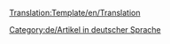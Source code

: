 <noinclude>[[Translation:Template/en/Translation]]</noinclude><noinclude>
</noinclude>
{{en/Ambox| type  = style
| image = en/Translation.png
| text  = <strong>Dieser Artikel wird aus dem Original in englischer Sprache: <includeonly>[{{SERVER}}{{localurl:{{NAMESPACE}}:{{{herkunft}}}|action=view}} {{{herkunft}}}]</includeonly>.</strong><br/>
<p style="font-size: 90%">Sie können sie für die Unterstützung bei der [{{SERVER}}{{localurl:{{NAMESPACE}}:{{PAGENAME}}|action=edit}} Ausarbeitung Verbesserungen]. Verwenden Sie das [[en/Wiki/Manual of Style|Manual of Style]] für die ordnungsgemäße Bearbeitung.<br/>
Denken Sie daran, zu entfernen, sobald die Vorlage Artikel wurde korrekt übersetzt.</p>
}}
<includeonly>[[Category:de/Artikel in deutscher Sprache]]</includeonly>